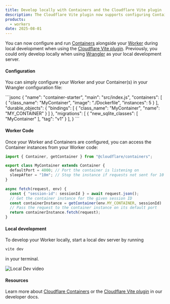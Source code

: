 ```yaml
---
title: Develop locally with Containers and the Cloudflare Vite plugin
description: The Cloudflare Vite plugin now supports configuring Containers in your Worker
products:
  - workers
date: 2025-08-01
---
```



You can now configure and run [Containers](/containers) alongside your [Worker](/workers) during local development when using the [Cloudflare Vite plugin](/workers/vite-plugin/). Previously, you could only develop locally when using [Wrangler](/workers/wrangler/) as your local development server.

#### Configuration

You can simply configure your Worker and your Container(s) in your Wrangler configuration file:

<WranglerConfig>
```jsonc
{
  "name": "container-starter",
  "main": "src/index.js",
  "containers": [
    {
      "class_name": "MyContainer",
      "image": "./Dockerfile",
      "instances": 5
    }
  ],
  "durable_objects": {
    "bindings": [
      {
        "class_name": "MyContainer",
        "name": "MY_CONTAINER"
      }
    ]
  },
  "migrations": [
    {
      "new_sqlite_classes": [
        "MyContainer"
      ],
      "tag": "v1"
    }
  ],
}
```
</WranglerConfig>

#### Worker Code

Once your Worker and Containers are configured, you can access the Container instances from your Worker code:

```ts
import { Container, getContainer } from "@cloudflare/containers";

export class MyContainer extends Container {
  defaultPort = 4000; // Port the container is listening on
  sleepAfter = "10m"; // Stop the instance if requests not sent for 10 minutes
}

async fetch(request, env) {
  const { "session-id": sessionId } = await request.json();
  // Get the container instance for the given session ID
  const containerInstance = getContainer(env.MY_CONTAINER, sessionId)
  // Pass the request to the container instance on its default port
  return containerInstance.fetch(request);
}
```

#### Local development

To develop your Worker locally, start a local dev server by running

```sh
vite dev
```

in your terminal.

![Local Dev video](~/assets/images/workers/changelog/worker-with-containers-in-vite.gif)

#### Resources

Learn more about [Cloudflare Containers](https://developers.cloudflare.com/containers/) or the [Cloudflare Vite plugin](https://developers.cloudflare.com/workers/vite-plugin/) in our developer docs.